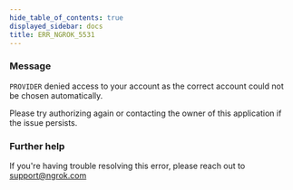 ```yaml
---
hide_table_of_contents: true
displayed_sidebar: docs
title: ERR_NGROK_5531
---
```


### Message

`PROVIDER` denied access to your account as the correct account could not be chosen automatically.

Please try authorizing again or contacting the owner of this application if the issue persists.

### Further help

If you're having trouble resolving this error, please reach out to [support@ngrok.com](mailto:support@ngrok.com?subject=Help%20with%20ERR_NGROK_5531)
